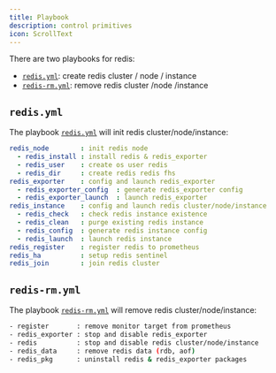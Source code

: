 ```yaml
---
title: Playbook
description: control primitives
icon: ScrollText
---
```


There are two playbooks for redis:

- [`redis.yml`](https://github.com/pgsty/pigsty/blob/main/redis.yml): create redis cluster / node / instance
- [`redis-rm.yml`](https://github.com/pgsty/pigsty/blob/main/redis-rm.yml): remove redis cluster /node /instance

## `redis.yml`

The playbook [`redis.yml`](https://github.com/pgsty/pigsty/blob/main/redis.yml) will init redis cluster/node/instance:

```yaml
redis_node        : init redis node
  - redis_install : install redis & redis_exporter
  - redis_user    : create os user redis
  - redis_dir     : create redis redis fhs
redis_exporter    : config and launch redis_exporter
  - redis_exporter_config  : generate redis_exporter config
  - redis_exporter_launch  : launch redis_exporter
redis_instance    : config and launch redis cluster/node/instance
  - redis_check   : check redis instance existence
  - redis_clean   : purge existing redis instance
  - redis_config  : generate redis instance config
  - redis_launch  : launch redis instance
redis_register    : register redis to prometheus
redis_ha          : setup redis sentinel
redis_join        : join redis cluster
```


## `redis-rm.yml`

The playbook [`redis-rm.yml`](https://github.com/pgsty/pigsty/blob/main/redis.yml) will remove redis cluster/node/instance:

```bash
- register       : remove monitor target from prometheus
- redis_exporter : stop and disable redis_exporter
- redis          : stop and disable redis cluster/node/instance
- redis_data     : remove redis data (rdb, aof)
- redis_pkg      : uninstall redis & redis_exporter packages
```

